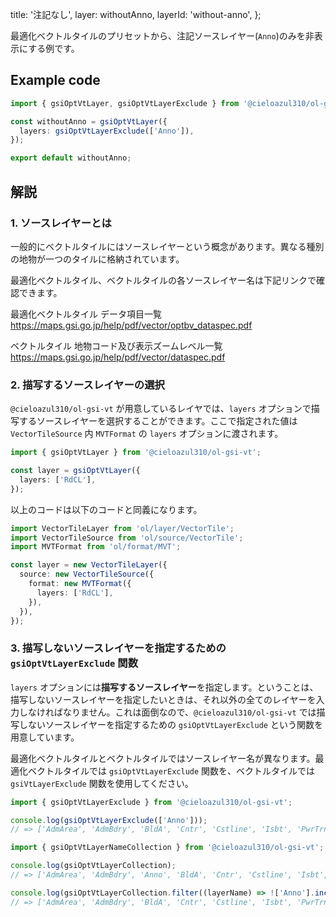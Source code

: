 
  title: '注記なし',
  layer: withoutAnno,
  layerId: 'without-anno',
};

最適化ベクトルタイルのプリセットから、注記ソースレイヤー(`Anno`)のみを非表示にする例です。

## Example code

```ts
import { gsiOptVtLayer, gsiOptVtLayerExclude } from '@cieloazul310/ol-gsi-vt';

const withoutAnno = gsiOptVtLayer({
  layers: gsiOptVtLayerExclude(['Anno']),
});

export default withoutAnno;
```

## 解説

### 1. ソースレイヤーとは

一般的にベクトルタイルにはソースレイヤーという概念があります。異なる種別の地物が一つのタイルに格納されています。

最適化ベクトルタイル、ベクトルタイルの各ソースレイヤー名は下記リンクで確認できます。

最適化ベクトルタイル データ項目一覧  
<https://maps.gsi.go.jp/help/pdf/vector/optbv_dataspec.pdf>

ベクトルタイル 地物コード及び表示ズームレベル一覧  
<https://maps.gsi.go.jp/help/pdf/vector/dataspec.pdf>

### 2. 描写するソースレイヤーの選択

`@cieloazul310/ol-gsi-vt` が用意しているレイヤでは、`layers` オプションで描写するソースレイヤーを選択することができます。ここで指定された値は `VectorTileSource` 内 `MVTFormat` の `layers` オプションに渡されます。

```ts
import { gsiOptVtLayer } from '@cieloazul310/ol-gsi-vt';

const layer = gsiOptVtLayer({
  layers: ['RdCL'],
});
```

以上のコードは以下のコードと同義になります。

```ts
import VectorTileLayer from 'ol/layer/VectorTile';
import VectorTileSource from 'ol/source/VectorTile';
import MVTFormat from 'ol/format/MVT';

const layer = new VectorTileLayer({
  source: new VectorTileSource({
    format: new MVTFormat({
      layers: ['RdCL'],
    }),
  }),
});
```

### 3. 描写しないソースレイヤーを指定するための `gsiOptVtLayerExclude` 関数

`layers` オプションには**描写するソースレイヤー**を指定します。ということは、描写しないソースレイヤーを指定したいときは、それ以外の全てのレイヤーを入力しなければなりません。これは面倒なので、`@cieloazul310/ol-gsi-vt` では描写しないソースレイヤーを指定するための `gsiOptVtLayerExclude` という関数を用意しています。

最適化ベクトルタイルとベクトルタイルではソースレイヤー名が異なります。最適化ベクトルタイルでは `gsiOptVtLayerExclude` 関数を、ベクトルタイルでは `gsiVtLayerExclude` 関数を使用してください。

```ts
import { gsiOptVtLayerExclude } from '@cieloazul310/ol-gsi-vt';

console.log(gsiOptVtLayerExclude(['Anno']));
// => ['AdmArea', 'AdmBdry', 'BldA', 'Cntr', 'Cstline', 'Isbt', 'PwrTrnsmL', 'RailCL', 'RailTrCL', 'RdEdg', 'RdCompt', 'RdCL', 'RvrCL', 'SpcfArea', 'StrctLine', 'StrctArea', 'TpgphArea', 'TpgphLine', 'WA', 'WL', 'WStrA', 'WStrL', 'WRltLine']
```

```ts
import { gsiOptVtLayerNameCollection } from '@cieloazul310/ol-gsi-vt';

console.log(gsiOptVtLayerCollection);
// => ['AdmArea', 'AdmBdry', 'Anno', 'BldA', 'Cntr', 'Cstline', 'Isbt', 'PwrTrnsmL', 'RailCL', 'RailTrCL', 'RdEdg', 'RdCompt', 'RdCL', 'RvrCL', 'SpcfArea', 'StrctLine', 'StrctArea', 'TpgphArea', 'TpgphLine', 'WA', 'WL', 'WStrA', 'WStrL', 'WRltLine']

console.log(gsiOptVtLayerCollection.filter((layerName) => !['Anno'].includes(layerName)));
// => ['AdmArea', 'AdmBdry', 'BldA', 'Cntr', 'Cstline', 'Isbt', 'PwrTrnsmL', 'RailCL', 'RailTrCL', 'RdEdg', 'RdCompt', 'RdCL', 'RvrCL', 'SpcfArea', 'StrctLine', 'StrctArea', 'TpgphArea', 'TpgphLine', 'WA', 'WL', 'WStrA', 'WStrL', 'WRltLine']
```

